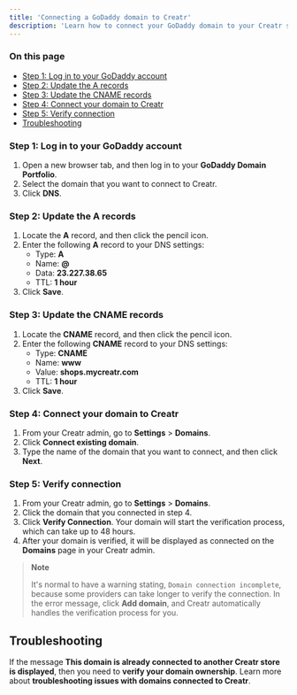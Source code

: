 ```yaml
---
title: 'Connecting a GoDaddy domain to Creatr'
description: 'Learn how to connect your GoDaddy domain to your Creatr store'
---
```



### On this page

- [Step 1: Log in to your GoDaddy account](#step-1-log-in-to-your-godaddy-account)
- [Step 2: Update the A records](#step-2-update-the-a-records)
- [Step 3: Update the CNAME records](#step-3-update-the-cname-records)
- [Step 4: Connect your domain to Creatr](#step-4-connect-your-domain-to-creatr)
- [Step 5: Verify connection](#step-5-verify-connection)
- [Troubleshooting](#troubleshooting)

### Step 1: Log in to your GoDaddy account

1. Open a new browser tab, and then log in to your **GoDaddy Domain Portfolio**.
2. Select the domain that you want to connect to Creatr.
3. Click **DNS**.

### Step 2: Update the A records

1. Locate the **A** record, and then click the pencil icon.
2. Enter the following **A** record to your DNS settings:
   - Type: **A**
   - Name: **@**
   - Data: **23.227.38.65**
   - TTL: **1 hour**
3. Click **Save**.

### Step 3: Update the CNAME records

1. Locate the **CNAME** record, and then click the pencil icon.
2. Enter the following **CNAME** record to your DNS settings:
   - Type: **CNAME**
   - Name: **www**
   - Value: **shops.mycreatr.com**
   - TTL: **1 hour**
3. Click **Save**.

### Step 4: Connect your domain to Creatr

1. From your Creatr admin, go to **Settings** \> **Domains**.
2. Click **Connect existing domain**.
3. Type the name of the domain that you want to connect, and then click **Next**.

### Step 5: Verify connection

1. From your Creatr admin, go to **Settings** \> **Domains**.
2. Click the domain that you connected in step 4.
3. Click **Verify Connection**. Your domain will start the verification process, which can take up to 48 hours.
4. After your domain is verified, it will be displayed as connected on the **Domains** page in your Creatr admin.

> **Note**
>
> It's normal to have a warning stating, `Domain connection incomplete`, because some providers can take longer to verify the connection. In the error message, click **Add domain**, and Creatr automatically handles the verification process for you.

## Troubleshooting

If the message **This domain is already connected to another Creatr store is displayed**, then you need to **verify your domain ownership**. Learn more about **troubleshooting issues with domains connected to Creatr**.